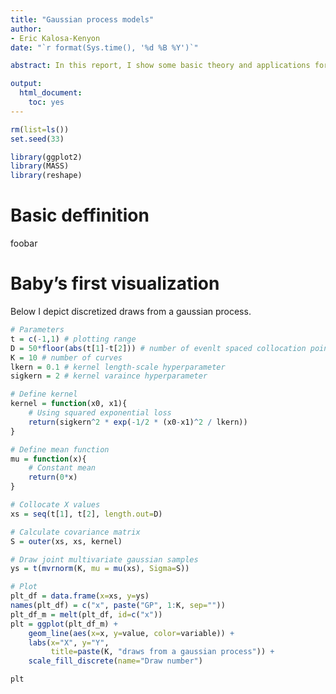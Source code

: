 ```yaml
---
title: "Gaussian process models"
author:
- Eric Kalosa-Kenyon
date: "`r format(Sys.time(), '%d %B %Y')`"

abstract: In this report, I show some basic theory and applications for gaussian processes.

output:
  html_document:
    toc: yes
---
```


```r
rm(list=ls())
set.seed(33)

library(ggplot2)
library(MASS)
library(reshape)
```

# Basic deffinition
foobar

# Baby's first visualization
Below I depict discretized draws from a gaussian process.

```r
# Parameters
t = c(-1,1) # plotting range
D = 50*floor(abs(t[1]-t[2])) # number of evenlt spaced collocation points
K = 10 # number of curves
lkern = 0.1 # kernel length-scale hyperparameter
sigkern = 2 # kernel varaince hyperparameter

# Define kernel
kernel = function(x0, x1){
    # Using squared exponential loss
    return(sigkern^2 * exp(-1/2 * (x0-x1)^2 / lkern))
}

# Define mean function
mu = function(x){
    # Constant mean
    return(0*x)
}

# Collocate X values
xs = seq(t[1], t[2], length.out=D)

# Calculate covariance matrix
S = outer(xs, xs, kernel)

# Draw joint multivariate gaussian samples
ys = t(mvrnorm(K, mu = mu(xs), Sigma=S))

# Plot
plt_df = data.frame(x=xs, y=ys)
names(plt_df) = c("x", paste("GP", 1:K, sep=""))
plt_df_m = melt(plt_df, id=c("x"))
plt = ggplot(plt_df_m) +
    geom_line(aes(x=x, y=value, color=variable)) +
    labs(x="X", y="Y",
         title=paste(K, "draws from a gaussian process")) +
    scale_fill_discrete(name="Draw number")
```

```r
plt
```
